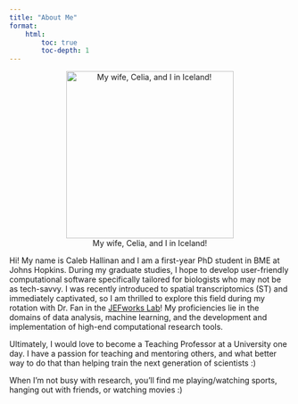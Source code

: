 ```yaml
---
title: "About Me"
format:
    html:
        toc: true
        toc-depth: 1
---
```


<!-- ::: -->

<!-- ![](images/prof_pic.jpg){width=50%} -->

<!-- ::: -->

<!-- <center><img src="images/celia_selfie.jpeg" width="300" height="400"/></center> -->

::: {style="text-align: center;"}
![My wife, Celia, and I in Iceland!](images/celia_selfie.jpeg){width="300px"}
:::

Hi! My name is Caleb Hallinan and I am a first-year PhD student in BME at Johns Hopkins. During my graduate studies, I hope to develop user-friendly computational software specifically tailored for biologists who may not be as tech-savvy. I was recently introduced to spatial transcriptomics (ST) and immediately captivated, so I am thrilled to explore this field during my rotation with Dr. Fan in the [JEFworks Lab](https://jef.works/)! My proficiencies lie in the domains of data analysis, machine learning, and the development and implementation of high-end computational research tools.

Ultimately, I would love to become a Teaching Professor at a University one day. I have a passion for teaching and mentoring others, and what better way to do that than helping train the next generation of scientists :)

When I'm not busy with research, you'll find me playing/watching sports, hanging out with friends, or watching movies :)

<!-- More pics to come... -->

<!-- ::: {layout="[[70,30], [100]]"} -->

<!-- ![My Wife](images/prof_pic.jpg){width=50%} -->

<!-- ![My Fam](images/fam.jpg){width=50%} -->

<!-- ![My Friend](images/alec.jpg){width=50%} -->

<!-- ::: -->
